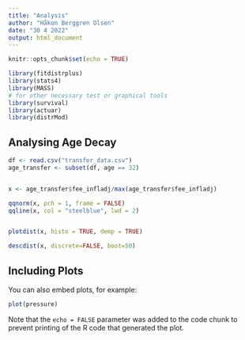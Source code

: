```yaml
---
title: "Analysis"
author: "Håkon Berggren Olsen"
date: "30 4 2022"
output: html_document
---
```


```r
knitr::opts_chunk$set(echo = TRUE)

library(fitdistrplus)
library(stats4)
library(MASS)
# for other necessary test or graphical tools
library(survival)
library(actuar)
library(distrMod)

```

## Analysing Age Decay




```r

df <- read.csv("transfer_data.csv")
age_transfer <- subset(df, age == 32)


x <- age_transfer$fee_infladj/max(age_transfer$fee_infladj)

qqnorm(x, pch = 1, frame = FALSE)
qqline(x, col = "steelblue", lwd = 2)


plotdist(x, histo = TRUE, demp = TRUE)


```


```r
descdist(x, discrete=FALSE, boot=50)
```

## Including Plots

You can also embed plots, for example:

```r
plot(pressure)
```

Note that the `echo = FALSE` parameter was added to the code chunk to prevent printing of the R code that generated the plot.

